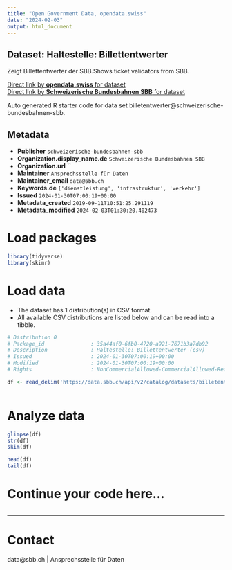 ```yaml
---
title: "Open Government Data, opendata.swiss"
date: "2024-02-03"
output: html_document
---
```


## Dataset: Haltestelle: Billettentwerter

Zeigt Billettentwerter der SBB.Shows ticket validators from SBB.

[Direct link by **opendata.swiss** for dataset](https://opendata.swiss/de/dataset/haltestelle-billettentwerter)<br>
[Direct link by **Schweizerische Bundesbahnen SBB** for dataset](https://data.sbb.ch/explore/dataset/billetentwerter/)

Auto generated R starter code for data set billetentwerter@schweizerische-bundesbahnen-sbb.

## Metadata

- **Publisher** `schweizerische-bundesbahnen-sbb`
- **Organization.display_name.de** `Schweizerische Bundesbahnen SBB`
- **Organization.url** ``
- **Maintainer** `Ansprechsstelle für Daten`
- **Maintainer_email** `data@sbb.ch`
- **Keywords.de** `['dienstleistung', 'infrastruktur', 'verkehr']`
- **Issued** `2024-01-30T07:00:19+00:00`
- **Metadata_created** `2019-09-11T10:51:25.291119`
- **Metadata_modified** `2024-02-03T01:30:20.402473`


# Load packages

```r

library(tidyverse)
library(skimr)

```

# Load data

-   The dataset has 1 distribution(s) in CSV format.
-   All available CSV distributions are listed below and can be read into a tibble.

```r

# Distribution 0
# Package_id               : 35a44af0-6fb0-4720-a921-7671b3a7db92
# Description              : Haltestelle: Billettentwerter (csv)
# Issued                   : 2024-01-30T07:00:19+00:00
# Modified                 : 2024-01-30T07:00:19+00:00
# Rights                   : NonCommercialAllowed-CommercialAllowed-ReferenceRequired

df <- read_delim('https://data.sbb.ch/api/v2/catalog/datasets/billetentwerter/exports/csv')



```

# Analyze data

```r

glimpse(df)
str(df)
skim(df)

head(df)
tail(df)

```

# Continue your code here...

```r

```

------------------------------------------------------------------------

# Contact

data@sbb.ch | Ansprechsstelle für Daten
